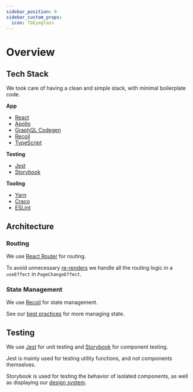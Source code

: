 ```yaml
---
sidebar_position: 0
sidebar_custom_props:
  icon: TbEyeglass
---
```


# Overview

## Tech Stack

We took care of having a clean and simple stack, with minimal boilerplate code.

**App**

- [React](https://react.dev/)
- [Apollo](https://www.apollographql.com/docs/)
- [GraphQL Codegen](https://the-guild.dev/graphql/codegen)
- [Recoil](https://recoiljs.org/docs/introduction/core-concepts)
- [TypeScript](https://www.typescriptlang.org/)

**Testing**

- [Jest](https://jestjs.io/)
- [Storybook](https://storybook.js.org/)

**Tooling**

- [Yarn](https://yarnpkg.com/)
- [Craco](https://craco.js.org/docs/)
- [ESLint](https://eslint.org/)

## Architecture

### Routing

We use [React Router](https://reactrouter.com/) for routing. 

To avoid unnecessary [re-renders](/contributor/frontend/best-practices#managing-re-renders) we handle all the routing logic in a `useEffect` in `PageChangeEffect`.

### State Management

We use [Recoil](https://recoiljs.org/docs/introduction/core-concepts) for state management.

See our [best practices](/contributor/frontend/best-practices#state-management) for more managing state.

## Testing

We use [Jest](https://jestjs.io/) for unit testing and [Storybook](https://storybook.js.org/) for component testing.

Jest is mainly used for testing utility functions, and not components themselves.

Storybook is used for testing the behavior of isolated components, as well as displaying our [design system](/contributor/frontend/design-system).
